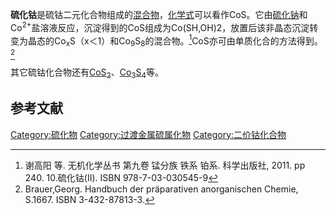 {{chembox
| Watchedfields = changed
| verifiedrevid = 440745374
| ImageFile = Sulfid kobaltnatý.PNG
| ImageSize = 
| IUPACName = 
| OtherNames = 
|Section1={{Chembox Identifiers
| CASNo_Ref = {{cascite|correct|CAS}}
| CASNo = 1317-42-6
| PubChem = 14832
| RTECS = GG332500
| SMILES = }}
|Section2={{Chembox Properties
| Formula = CoS（近似）
| MolarMass = 90.998 g/mol
| Appearance = 黑色固体（α）<br>灰红色晶体（β）
| Density = 5.45 g/cm<sup>3</sup>
| MeltingPt = 1195 °C
| BoilingPt = 
| Solubility = 0.00038 g/100 mL (18℃)
| SolubleOther = 
}}
|Section3={{Chembox Structure
| CrystalStruct = octahedral(β型）
}}
|Section4={{Chembox Hazards
| MainHazards = 
| FlashPt = 
| AutoignitionPt = }}
}}

'''硫化钴'''是硫钴二元化合物组成的[[混合物|混合物]]，[[化学式|化学式]]可以看作CoS。它由[[硫化钠|硫化钠]]和Co<sup>2+</sup>盐溶液反应，沉淀得到的CoS组成为Co(SH,OH)2，放置后该非晶态沉淀转变为晶态的Co<sub>x</sub>S（x＜1）和Co<sub>9</sub>S<sub>8</sub>的混合物。<ref>谢高阳 等. 无机化学丛书 第九卷 锰分族 铁系 铂系. 科学出版社, 2011. pp 240. 10.硫化钴(II). ISBN 978-7-03-030545-9</ref>CoS亦可由单质化合的方法得到。<ref>Brauer,Georg. Handbuch der präparativen anorganischen Chemie, S.1667. ISBN 3-432-87813-3.</ref>

其它硫钴化合物还有[[二硫化钴|CoS<sub>2</sub>]]、[[四硫化三钴|Co<sub>3</sub>S<sub>4</sub>]]等。
==参考文献==
{{reflist}}

{{硫化物}}
[[Category:硫化物|Category:硫化物]]
[[Category:过渡金属硫属化物|Category:过渡金属硫属化物]]
[[Category:二价钴化合物|Category:二价钴化合物]]